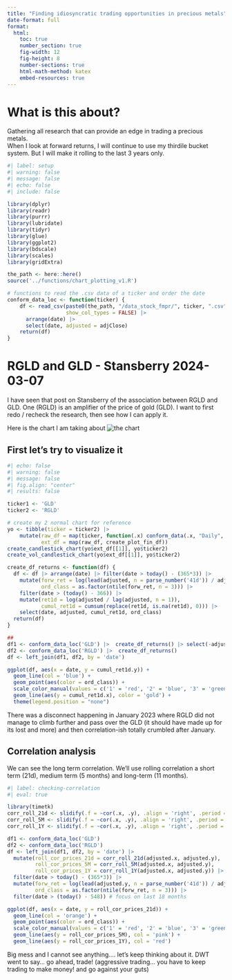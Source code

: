 ```yaml
---
title: "Finding idiosyncratic trading opportunities in precious metals"
date-format: full
format: 
  html: 
    toc: true
    number_section: true
    fig-width: 12
    fig-height: 8
    number-sections: true
    html-math-method: katex
    embed-resources: true
---
```


# What is this about?  
Gathering all research that can provide an edge in trading a precious metals.  
When I look at forward returns, I will continue to use my thirdile bucket system.  But I will make it rolling to the last 3 years only.   


```r
#| label: setup
#| warning: false
#| message: false
#| echo: false
#| include: false

library(dplyr)
library(readr)
library(purrr)
library(lubridate)
library(tidyr)
library(glue)
library(ggplot2)
library(bdscale)
library(scales)
library(gridExtra)

the_path <- here::here()
source('../functions/chart_plotting_v1.R')

# functions to read the .csv data of a ticker and order the date
conform_data_loc <- function(ticker) {
    df <- read_csv(paste0(the_path, "/data_stock_fmpr/", ticker, ".csv"), 
                   show_col_types = FALSE) |>  
      arrange(date) |> 
      select(date, adjusted = adjClose)
    return(df)
}

```


# RGLD and GLD - Stansberry 2024-03-07

I have seen that post on Stansberry of the association between RGLD and GLD.  One (RGLD) is an amplifier of the price of gold (GLD).  I want to first redo / recheck the research, then see how I can apply it. 

Here is the chart I am taking about ![the chart](files/GLD-RGLD.png) 

## First let's try to visualize it 


```r
#| echo: false
#| warning: false
#| message: false
#| fig.align: "center"
#| results: false

ticker1 <- 'GLD'
ticker2 <- 'RGLD'

# create my 2 normal chart for reference 
yo <- tibble(ticker = ticker2) |>  
    mutate(raw_df = map(ticker, function(.x) conform_data(.x, "Daily", "fmpr")), 
           ext_df = map(raw_df, create_plot_fin_df))
create_candlestick_chart(yo$ext_df[[1]], yo$ticker2)
create_vol_candlestick_chart(yo$ext_df[[1]], yo$ticker2)

create_df_returns <- function(df) {
  df <- df |> arrange(date) |> filter(date > today() - (365*3)) |> 
    mutate(forw_ret = log(lead(adjusted, n = parse_number('41d')) / adjusted), 
           ord_class = as.factor(ntile(forw_ret, n = 3))) |> 
    filter(date > (today() - 366)) |> 
    mutate(ret1d = log(adjusted / lag(adjusted, n = 1)), 
           cumul_ret1d = cumsum(replace(ret1d, is.na(ret1d), 0))) |> 
    select(date, adjusted, cumul_ret1d, ord_class)      
  return(df)
}

## 
df1 <- conform_data_loc('GLD') |>  create_df_returns() |> select(-adjusted, -ord_class)
df2 <- conform_data_loc('RGLD') |>  create_df_returns()
df <- left_join(df1, df2, by = 'date')

ggplot(df, aes(x = date, y = cumul_ret1d.y)) + 
  geom_line(col = 'blue') + 
  geom_point(aes(color = ord_class)) + 
  scale_color_manual(values = c('1' = 'red', '2' = 'blue', '3' = 'green')) + 
  geom_line(aes(y = cumul_ret1d.x), color = 'gold') + 
  theme(legend.position = "none") 


```

There was a disconnect happening in January 2023 where RGLD did not manage to climb further and pass over the GLD (it should have made up for its lost and more) and then correlation-ish totally crumbled after January.  

## Correlation analysis 

We can see the long term correlation. We'll use rolling correlation a short term (21d), medium term (5 months) and long-term (11 months). 

```r
#| label: checking-correlation
#| eval: true

library(timetk)
corr_roll_21d <- slidify(.f = ~cor(.x, .y), .align = 'right', .period = 21)
corr_roll_5M <- slidify(.f = ~cor(.x, .y), .align = 'right', .period = 107)
corr_roll_1Y <- slidify(.f = ~cor(.x, .y), .align = 'right', .period = 251)

df1 <- conform_data_loc('GLD') 
df2 <- conform_data_loc('RGLD') 
df <- left_join(df1, df2, by = 'date') |> 
  mutate(roll_cor_prices_21d = corr_roll_21d(adjusted.x, adjusted.y), 
         roll_cor_prices_5M = corr_roll_5M(adjusted.x, adjusted.y),
         roll_cor_prices_1Y = corr_roll_1Y(adjusted.x, adjusted.y)) |> 
  filter(date > today() - (365*3)) |> 
  mutate(forw_ret = log(lead(adjusted.y, n = parse_number('41d')) / adjusted.y), 
         ord_class = as.factor(ntile(forw_ret, n = 3))) |> 
  filter(date > (today() - 548)) # focus on last 18 months

ggplot(df, aes(x = date, y = roll_cor_prices_21d)) + 
  geom_line(col = 'orange') + 
  geom_point(aes(color = ord_class)) + 
  scale_color_manual(values = c('1' = 'red', '2' = 'blue', '3' = 'green')) + 
  geom_line(aes(y = roll_cor_prices_5M), col = 'pink') + 
  geom_line(aes(y = roll_cor_prices_1Y), col = 'red')
```


Big mess and I cannot see anything.... let's keep thinking about it. 
DWT went to say... go ahead, trade! (aggressive trading... you have to keep trading to make money! and go against your guts)
